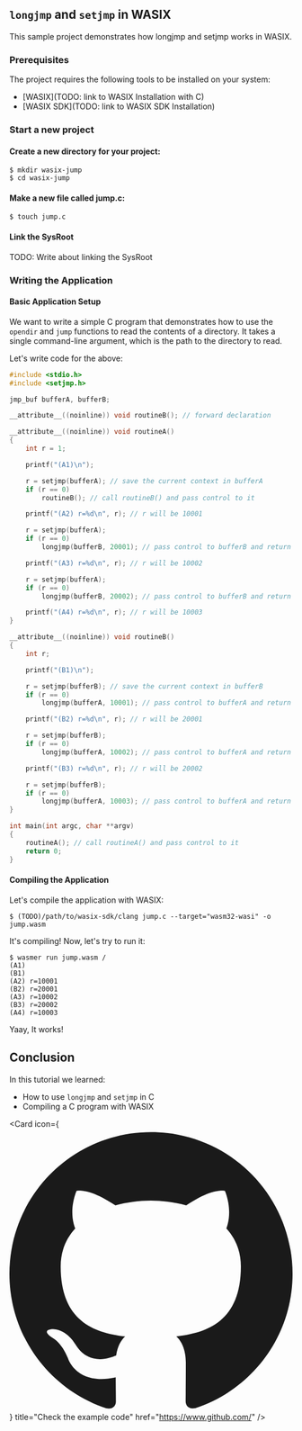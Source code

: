 ## `longjmp` and `setjmp` in WASIX

This sample project demonstrates how longjmp and setjmp works in WASIX.

### Prerequisites

The project requires the following tools to be installed on your system:

- [WASIX](TODO: link to WASIX Installation with C)
- [WASIX SDK](TODO: link to WASIX SDK Installation)


<Steps>

### Start a new project

#### Create a new directory for your project:

```shell copy
$ mkdir wasix-jump
$ cd wasix-jump
```

#### Make a new file called jump.c:

```shell copy
$ touch jump.c
```

#### Link the SysRoot

<Callout type="error" emoji="🔴">
  TODO: Write about linking the SysRoot
</Callout>

### Writing the Application

#### Basic Application Setup

We want to write a simple C program that demonstrates how to use the `opendir` and `jump` functions to read the contents of a directory. It takes a single command-line argument, which is the path to the directory to read.

Let's write code for the above:

```c copy filename="jump.c"
#include <stdio.h>
#include <setjmp.h>

jmp_buf bufferA, bufferB;

__attribute__((noinline)) void routineB(); // forward declaration

__attribute__((noinline)) void routineA()
{
    int r = 1;

    printf("(A1)\n");

    r = setjmp(bufferA); // save the current context in bufferA
    if (r == 0)
        routineB(); // call routineB() and pass control to it

    printf("(A2) r=%d\n", r); // r will be 10001

    r = setjmp(bufferA);
    if (r == 0)
        longjmp(bufferB, 20001); // pass control to bufferB and return 20001

    printf("(A3) r=%d\n", r); // r will be 10002

    r = setjmp(bufferA);
    if (r == 0)
        longjmp(bufferB, 20002); // pass control to bufferB and return 20002

    printf("(A4) r=%d\n", r); // r will be 10003
}

__attribute__((noinline)) void routineB()
{
    int r;

    printf("(B1)\n");

    r = setjmp(bufferB); // save the current context in bufferB
    if (r == 0)
        longjmp(bufferA, 10001); // pass control to bufferA and return 10001

    printf("(B2) r=%d\n", r); // r will be 20001

    r = setjmp(bufferB);
    if (r == 0)
        longjmp(bufferA, 10002); // pass control to bufferA and return 10002

    printf("(B3) r=%d\n", r); // r will be 20002

    r = setjmp(bufferB);
    if (r == 0)
        longjmp(bufferA, 10003); // pass control to bufferA and return 10003
}

int main(int argc, char **argv)
{
    routineA(); // call routineA() and pass control to it
    return 0;
}
```

#### Compiling the Application

Let's compile the application with WASIX:

```shell
$ (TODO)/path/to/wasix-sdk/clang jump.c --target="wasm32-wasi" -o jump.wasm
```

It's compiling! Now, let's try to run it:

```shell
$ wasmer run jump.wasm /
(A1)
(B1)
(A2) r=10001
(B2) r=20001
(A3) r=10002
(B3) r=20002
(A4) r=10003
```

Yaay, It works!

</Steps>

## Conclusion

In this tutorial we learned:

- How to use `longjmp` and `setjmp` in C
- Compiling a C program with WASIX


<Card
icon={
<svg viewBox="0 0 24 24" className=" transform scale-[120%] mr-2">
<path
        fill="currentColor"
        d="M12 .297c-6.63 0-12 5.373-12 12 0 5.303 3.438 9.8 8.205 11.385.6.113.82-.258.82-.577 0-.285-.01-1.04-.015-2.04-3.338.724-4.042-1.61-4.042-1.61C4.422 18.07 3.633 17.7 3.633 17.7c-1.087-.744.084-.729.084-.729 1.205.084 1.838 1.236 1.838 1.236 1.07 1.835 2.809 1.305 3.495.998.108-.776.417-1.305.76-1.605-2.665-.3-5.466-1.332-5.466-5.93 0-1.31.465-2.38 1.235-3.22-.135-.303-.54-1.523.105-3.176 0 0 1.005-.322 3.3 1.23.96-.267 1.98-.399 3-.405 1.02.006 2.04.138 3 .405 2.28-1.552 3.285-1.23 3.285-1.23.645 1.653.24 2.873.12 3.176.765.84 1.23 1.91 1.23 3.22 0 4.61-2.805 5.625-5.475 5.92.42.36.81 1.096.81 2.22 0 1.606-.015 2.896-.015 3.286 0 .315.21.69.825.57C20.565 22.092 24 17.592 24 12.297c0-6.627-5.373-12-12-12"
      />
</svg>
}
title="Check the example code"
href="https://www.github.com/"
/>
